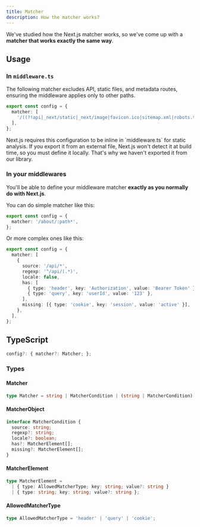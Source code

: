 ```yaml
---
title: Matcher
description: How the matcher works?
---
```



We've studied how the Next.js matcher works, so we've come up with a **matcher that works exactly the same way**.

## Usage

### In `middleware.ts`

The following matcher excludes API, static files, and metadata routes, ensuring the middleware applies only to other paths. 

```typescript
export const config = {
  matcher: [
    '/((?!api|_next/static|_next/image|favicon.ico|sitemap.xml|robots.txt).*)',
  ],
};
```

<Callout title="Note">
  Next.js requires this configuration to be inline in `middleware.ts` for static analysis. If you export it from an external file, Next.js won't detect it at build time, so you must define it locally. That's why we haven't exported it from our library.
</Callout>

### In your middlewares

You'll be able to define your middleware matcher **exactly as you normally do with Next.js**.

You can do simple matcher like this:

```typescript
export const config = {
  matcher: '/about/:path*',
};
```

Or more complex ones like this:

```typescript
export const config = {
  matcher: [
    {
      source: '/api/*',
      regexp: '^/api/(.*)',
      locale: false,
      has: [
        { type: 'header', key: 'Authorization', value: 'Bearer Token' },
        { type: 'query', key: 'userId', value: '123' },
      ],
      missing: [{ type: 'cookie', key: 'session', value: 'active' }],
    },
  ],
};
```

## TypeScript

```typescript
config?: { matcher?: Matcher; };
```

### Types

#### Matcher

```typescript
type Matcher = string | MatcherCondition | (string | MatcherCondition)[];
```

#### MatcherObject

```typescript
interface MatcherCondition {
  source: string;
  regexp?: string;
  locale?: boolean;
  has?: MatcherElement[];
  missing?: MatcherElement[];
}
```

#### MatcherElement

```typescript
type MatcherElement =
  | { type: AllowedMatcherType; key: string; value?: string }
  | { type: string; key: string; value?: string };
```

#### AllowedMatcherType

```typescript
type AllowedMatcherType = 'header' | 'query' | 'cookie';
```
